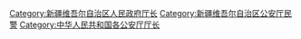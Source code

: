 [[Category:新疆维吾尔自治区人民政府厅长|Category:新疆维吾尔自治区人民政府厅长]]
[[Category:新疆维吾尔自治区公安厅民警|Category:新疆维吾尔自治区公安厅民警]]
[[Category:中华人民共和国各公安厅厅长|Category:中华人民共和国各公安厅厅长]]
